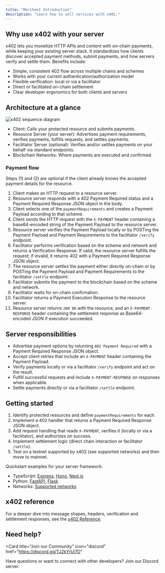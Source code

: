 ```yaml
---
title: "Merchant Introduction"
description: "Learn how to sell services with x402."
---
```


## Why use x402 with your server

x402 lets you monetize HTTP APIs and content with on-chain payments, while keeping your existing server stack. It standardizes how clients discover accepted payment methods, submit payments, and how servers verify and settle them. Benefits include:

- Simple, consistent 402 flow across multiple chains and schemes
- Works with your current authentication/authorization model
- Flexible verification: local or via a facilitator
- Direct or facilitated on-chain settlement
- Clear developer ergonomics for both clients and servers

## Architecture at a glance

![x402 sequence diagram](/images/x402-sequence-diagram.svg)

- Client: Calls your protected resource and submits payments.
- Resource Server (your server): Advertises payment requirements, verifies payments, fulfills requests, and settles payments.
- Facilitator Server (optional): Verifies and/or settles payments on your behalf via standard endpoints.
- Blockchain Networks: Where payments are executed and confirmed.

### Payment flow
Steps (1) and (2) are optional if the client already knows the accepted payment details for the resource.

1. Client makes an HTTP request to a resource server.
2. Resource server responds with a 402 Payment Required status and a Payment Required Response JSON object in the body.
3. Client selects one of the `paymentRequirements` and creates a Payment Payload according to that scheme.
4. Client sends the HTTP request with the `X-PAYMENT` header containing a base64-encoded string of the Payment Payload to the resource server.
5. Resource server verifies the Payment Payload locally or by POSTing the Payment Payload and Payment Requirements to the facilitator `/verify` endpoint.
6. Facilitator performs verification based on the scheme and network and returns a Verification Response. If valid, the resource server fulfills the request; if invalid, it returns 402 with a Payment Required Response JSON object.
7. The resource server settles the payment either directly on-chain or by POSTing the Payment Payload and Payment Requirements to the facilitator `/settle` endpoint.
8. Facilitator submits the payment to the blockchain based on the scheme and network.
9. Facilitator waits for on-chain confirmation.
10. Facilitator returns a Payment Execution Response to the resource server.
11. Resource server returns `200 OK` with the resource, and an `X-PAYMENT-RESPONSE` header containing the settlement response as Base64-encoded JSON if execution succeeded.

## Server responsibilities

- Advertise payment options by returning `402 Payment Required` with a Payment Required Response JSON object.
- Accept client retries that include an `X-PAYMENT` header containing the Payment Payload.
- Verify payments locally or via a facilitator `/verify` endpoint and act on the result.
- Fulfill successful requests and include `X-PAYMENT-RESPONSE` on responses when applicable.
- Settle payments directly or via a facilitator `/settle` endpoint.

## Getting started

1. Identify protected resources and define `paymentRequirements` for each.
2. Implement a 402 handler that returns a Payment Required Response JSON object.
3. Add request handling that reads `X-PAYMENT`, verifies it (locally or via a facilitator), and authorizes on success.
4. Implement settlement logic (direct chain interaction or facilitator `/settle`).
5. Test on a testnet supported by x402 (see supported networks) and then move to mainnet.

<Tip>
  Quickstart examples for your server framework:
  <ul>
    <li>TypeScript: <a href="/x402/servers/typescript/express">Express</a>, <a href="/x402/servers/typescript/hono">Hono</a>, <a href="/x402/servers/typescript/nextjs">Next.js</a></li>
    <li>Python: <a href="/x402/servers/python/fastapi">FastAPI</a>, <a href="/x402/servers/python/flask">Flask</a></li>
    <li>Networks: <a href="/x402/supported-networks">Supported networks</a></li>
  </ul>
</Tip>

## x402 reference

For a deeper dive into message shapes, headers, verification and settlement responses, see the [x402 Reference](/x402/reference).

## Need help?

<Card
  title="Join our Community"
  icon="discord"
  href="https://discord.gg/TJ2kYrUj7D"
>
  Have questions or want to connect with other developers? Join our Discord server.
</Card>